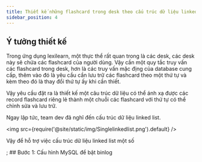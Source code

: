 ```yaml
---
title: Thiết kế những flashcard trong desk theo cấu trúc dữ liệu linked list
sidebar_position: 4
---
```


## Ý tưởng thiết kế

Trong ứng dụng lexilearn, một thực thể rất quan trong là các desk, các desk này sẽ chứa các flashcard của người dùng.
Vậy cần một quy tắc truy vấn các flashcard trong desk, hơn là các truy vấn mặc địng của database cung cấp, thêm vào đó là yêu cầu cần
lưu trữ các flashcard theo một thứ tự và kèm theo đó là thay đổi thứ tự ấy khi cần thiết.

Vậy yêu cầu đặt ra là thiết kế một câu trúc dữ liệu có thể ánh xạ được các record flashcard riêng lẻ thành một chuỗi các flashcard với
thứ tự có thể chỉnh sửa và lưu trữ.

Ngay lập tức, team dev đã nghĩ đến cấu trúc dữ liệu linked list.

<img src={require('@site/static/img/Singlelinkedlist.png').default} />

Vậy để hỗ trợ việc cấu trúc dữ liệu linked list một số


<FlashcardLinkedlistClassDiagram />; ## Bước 1: Cấu hình MySQL để bật binlog
